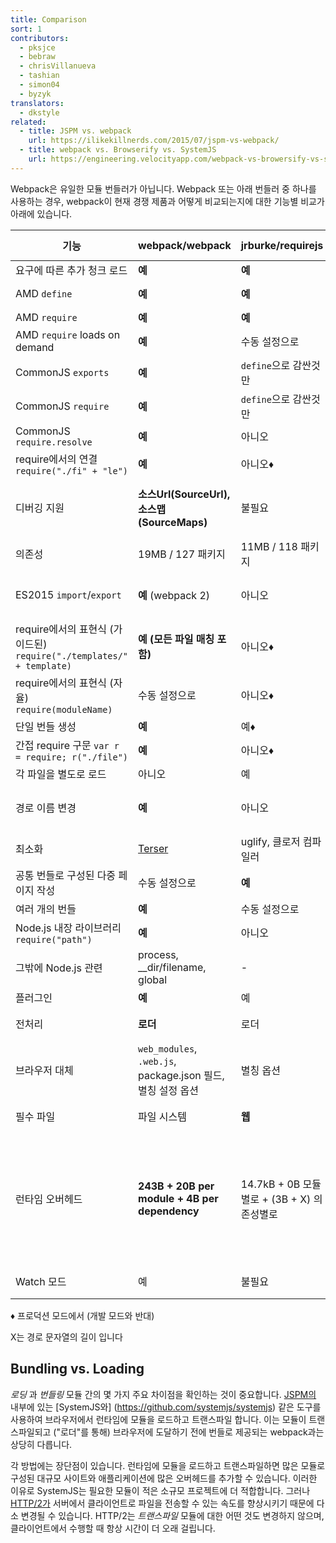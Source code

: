```yaml
---
title: Comparison
sort: 1
contributors:
  - pksjce
  - bebraw
  - chrisVillanueva
  - tashian
  - simon04
  - byzyk
translators:
  - dkstyle
related:
  - title: JSPM vs. webpack
    url: https://ilikekillnerds.com/2015/07/jspm-vs-webpack/
  - title: webpack vs. Browserify vs. SystemJS
    url: https://engineering.velocityapp.com/webpack-vs-browersify-vs-systemjs-for-spas-95b349a41fa0
---
```


Webpack은 유일한 모듈 번들러가 아닙니다. Webpack 또는 아래 번들러 중 하나를 사용하는 경우, webpack이 현재 경쟁 제품과 어떻게 비교되는지에 대한 기능별 비교가 아래에 있습니다.

| 기능                                                                 | webpack/webpack                                             | jrburke/requirejs                          | substack/node-browserify                            | jspm/jspm-cli                                                                                                                                     | rollup/rollup                                                                | brunch/brunch                                                                                |
| -------------------------------------------------------------------- | ----------------------------------------------------------- | ------------------------------------------ | --------------------------------------------------- | ------------------------------------------------------------------------------------------------------------------------------------------------- | ---------------------------------------------------------------------------- | -------------------------------------------------------------------------------------------- |
| 요구에 따른 추가 청크 로드                                           | **예**                                                      | **예**                                     | 아니오                                              | [System.import](https://github.com/systemjs/systemjs/blob/master/docs/system-api.md#systemimportmodulename--normalizedparentname---promisemodule) | 아니오                                                                       | 아니오                                                                                       |
| AMD `define`                                                         | **예**                                                      | **예**                                     | [deamdify](https://github.com/jaredhanson/deamdify) | 예                                                                                                                                                | [rollup-plugin-amd](https://github.com/piuccio/rollup-plugin-amd)            | 예                                                                                           |
| AMD `require`                                                        | **예**                                                      | **예**                                     | 아니오                                              | 예                                                                                                                                                | 아니오                                                                       | 예                                                                                           |
| AMD `require` loads on demand                                        | **예**                                                      | 수동 설정으로                              | 아니오                                              | 예                                                                                                                                                | 아니오                                                                       | 아니오                                                                                       |
| CommonJS `exports`                                                   | **예**                                                      | `define`으로 감싼것만                      | **예**                                              | 예                                                                                                                                                | [commonjs-plugin](https://github.com/rollup/rollup-plugin-commonjs)          | 예                                                                                           |
| CommonJS `require`                                                   | **예**                                                      | `define`으로 감싼것만                      | **예**                                              | 예                                                                                                                                                | [commonjs-plugin](https://github.com/rollup/rollup-plugin-commonjs)          | 예                                                                                           |
| CommonJS `require.resolve`                                           | **예**                                                      | 아니오                                     | 아니오                                              | 아니오                                                                                                                                            | 아니오                                                                       |                                                                                              |
| require에서의 연결 `require("./fi" + "le")`                          | **예**                                                      | 아니오♦                                    | 아니오                                              | 아니오                                                                                                                                            | 아니오                                                                       |                                                                                              |
| 디버깅 지원                                                          | **소스Url(SourceUrl), 소스맵(SourceMaps)**                  | 불필요                                     | 소스맵(SourceMaps)                                  | **소스Url(SourceUrl), 소스맵(SourceMaps)**                                                                                                        | **소스Url(SourceUrl), 소스맵(SourceMaps)**                                   | 소스맵(SourceMaps)                                                                           |
| 의존성                                                               | 19MB / 127 패키지                                           | 11MB / 118 패키지                          | **1.2MB / 1 패키지**                                | 26MB / 131 패키지                                                                                                                                 | ?MB / 3 패키지                                                               |                                                                                              |
| ES2015 `import`/`export`                                             | **예** (webpack 2)                                          | 아니오                                     | 아니오                                              | **예**                                                                                                                                            | **예**                                                                       | 예, [es6 모듈 트랜스파일러](https://github.com/gcollazo/es6-module-transpiler-brunch)를 통해 |
| require에서의 표현식 (가이드된) `require("./templates/" + template)` | **예 (모든 파일 매칭 포함)**                                | 아니오♦                                    | 아니오                                              | 아니오                                                                                                                                            | 아니오                                                                       | 아니오                                                                                       |
| require에서의 표현식 (자율) `require(moduleName)`                    | 수동 설정으로                                               | 아니오♦                                    | 아니오                                              | 아니오                                                                                                                                            | 아니오                                                                       |                                                                                              |
| 단일 번들 생성                                                       | **예**                                                      | 예♦                                        | 예                                                  | 예                                                                                                                                                | 예                                                                           | 예                                                                                           |
| 간접 require 구문 `var r = require; r("./file")`                     | **예**                                                      | 아니오♦                                    | 아니오                                              | 아니오                                                                                                                                            | 아니오                                                                       |                                                                                              |
| 각 파일을 별도로 로드                                                | 아니오                                                      | 예                                         | 아니오                                              | 예                                                                                                                                                | 아니오                                                                       | 아니오                                                                                       |
| 경로 이름 변경                                                       | **예**                                                      | 아니오                                     | 부분적으로                                          | 예                                                                                                                                                | 불필요 (경로이름이 번들에 포함되지 않음)                                     | 아니오                                                                                       |
| 최소화                                                               | [Terser](https://github.com/fabiosantoscode/terser)         | uglify, 클로저 컴파일러                    | [uglifyify](https://github.com/hughsk/uglifyify)    | 예                                                                                                                                                | [uglify-plugin](https://github.com/TrySound/rollup-plugin-uglify)            | [UglifyJS-brunch](https://github.com/brunch/uglify-js-brunch)                                |
| 공통 번들로 구성된 다중 페이지 작성                                  | 수동 설정으로                                               | **예**                                     | 수동 설정으로                                       | 번들 계산으로                                                                                                                                     | 아니오                                                                       | 아니오                                                                                       |
| 여러 개의 번들                                                       | **예**                                                      | 수동 설정으로                              | 수동 설정으로                                       | 예                                                                                                                                                | 아니오                                                                       | 예                                                                                           |
| Node.js 내장 라이브러리 `require("path")`                            | **예**                                                      | 아니오                                     | **예**                                              | **예**                                                                                                                                            | [node-resolve-plugin](https://github.com/rollup/rollup-plugin-node-resolve)  |                                                                                              |
| 그밖에 Node.js 관련                                                  | process, \_\_dir/filename, global                           | -                                          | process, \_\_dir/filename, global                   | process, \_\_dir/filename, global for cjs                                                                                                         | global ([commonjs-plugin](https://github.com/rollup/rollup-plugin-commonjs)) |                                                                                              |
| 플러그인                                                             | **예**                                                      | 예                                         | **예**                                              | 예                                                                                                                                                | 예                                                                           | 예                                                                                           |
| 전처리                                                               | **로더**                                                    | 로더                                       | 변환                                                | 플러그인 번역                                                                                                                                     | 플러그인 번환                                                                | 컴파일러, 최적화 도구                                                                        |
| 브라우저 대체                                                        | `web_modules`, `.web.js`, package.json 필드, 별칭 설정 옵션 | 별칭 옵션                                  | package.json 필드, 별칭 옵션                        | package.json, 별칭 옵션                                                                                                                           | 아니오                                                                       |                                                                                              |
| 필수 파일                                                            | 파일 시스템                                                 | **웹**                                     | 파일 시스템                                         | 플러그인을 통해                                                                                                                                   | 파일 시스템이나 플러그인을 통해                                              | 파일 시스템                                                                                  |
| 런타임 오버헤드                                                      | **243B + 20B per module + 4B per dependency**               | 14.7kB + 0B 모듈별로 + (3B + X) 의존성별로 | 415B + 25B 모듈별로 + (6B + 2X) 의존성별로          | 5.5kB 자체 실행 번들을 위해, 38kB 전체 로더와 폴리필을 위해, 0 일반 모듈, 293B CJS, 139B ES2015 System.register gzip실행전                        | **ES2015 모듈이 없음** (다른 포멧이 있을 수 있음)                            |                                                                                              |
| Watch 모드                                                           | 예                                                          | 불필요                                     | [watchify](https://github.com/browserify/watchify)  | 개발환경에서 필요없음                                                                                                                             | [rollup-watch](https://github.com/rollup/rollup-watch)                       | 예                                                                                           |

♦ 프로덕션 모드에서 (개발 모드와 반대)

X는 경로 문자열의 길이 입니다

## Bundling vs. Loading

_로딩_ 과 _번들링_ 모듈 간의 몇 가지 주요 차이점을 확인하는 것이 중요합니다. [JSPM의](https://github.com/jspm/jspm-cli) 내부에 있는 [SystemJS와] (https://github.com/systemjs/systemjs) 같은 도구를 사용하여 브라우저에서 런타임에 모듈을 로드하고 트랜스파일 합니다. 이는 모듈이 트랜스파일되고 ("로더"를 통해) 브라우저에 도달하기 전에 번들로 제공되는 webpack과는 상당히 다릅니다.

각 방법에는 장단점이 있습니다. 런타임에 모듈을 로드하고 트랜스파일하면 많은 모듈로 구성된 대규모 사이트와 애플리케이션에 많은 오버헤드를 추가할 수 있습니다. 이러한 이유로 SystemJS는 필요한 모듈이 적은 소규모 프로젝트에 더 적합합니다. 그러나 [HTTP/2가](https://http2.github.io/) 서버에서 클라이언트로 파일을 전송할 수 있는 속도를 향상시키기 때문에 다소 변경될 수 있습니다. HTTP/2는 _트랜스파일_ 모듈에 대한 어떤 것도 변경하지 않으며, 클라이언트에서 수행할 때 항상 시간이 더 오래 걸립니다.
